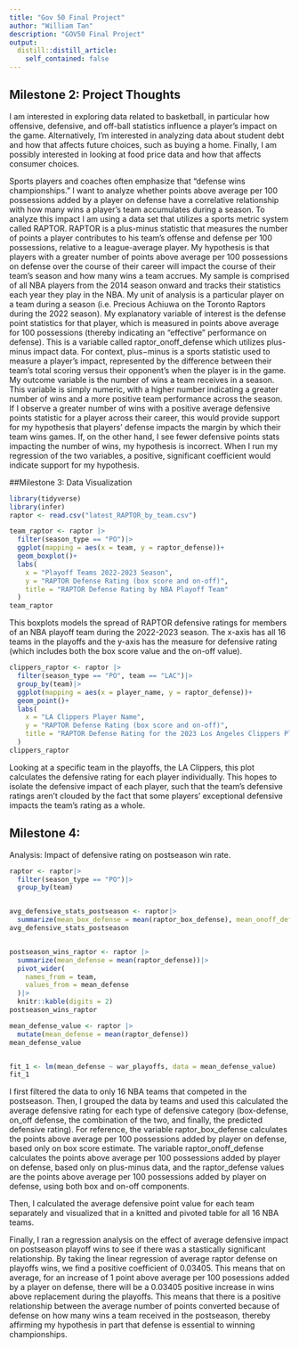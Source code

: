 ```yaml
---
title: "Gov 50 Final Project"
author: "William Tan"
description: "GOV50 Final Project"
output:
  distill::distill_article:
    self_contained: false
---
```


## Milestone 2: Project Thoughts

I am interested in exploring data related to basketball, in particular how offensive, defensive, and off-ball statistics influence a player's impact on the game. Alternatively, I'm interested in analyzing data about student debt and how that affects future choices, such as buying a home. Finally, I am possibly interested in looking at food price data and how that affects consumer choices.

Sports players and coaches often emphasize that “defense wins championships.” I want to analyze whether points above average per 100 possessions added by a player on defense have a correlative relationship with how many wins a player’s team accumulates during a season. To analyze this impact I am using a data set that utilizes a sports metric system called RAPTOR. RAPTOR is a plus-minus statistic that measures the number of points a player contributes to his team’s offense and defense per 100 possessions, relative to a league-average player. My hypothesis is that players with a greater number of points above average per 100 possessions on defense over the course of their career will impact the course of their team’s season and how many wins a team accrues. My sample is comprised of all NBA players from the 2014 season onward and tracks their statistics each year they play in the NBA. My unit of analysis is a particular player on a team during a season (i.e. Precious Achiuwa on the Toronto Raptors during the 2022 season). My explanatory variable of interest is the defense point statistics for that player, which is measured in points above average for 100 possessions (thereby indicating an “effective” performance on defense). This is a variable called raptor_onoff_defense which utilizes plus-minus impact data. For context, plus−minus is a sports statistic used to measure a player's impact, represented by the difference between their team's total scoring versus their opponent's when the player is in the game. My outcome variable is the number of wins a team receives in a season. This variable is simply numeric, with a higher number indicating a greater number of wins and a more positive team performance across the season. If I observe a greater number of wins with a positive average defensive points statistic for a player across their career, this would provide support for my hypothesis that players’ defense impacts the margin by which their team wins games. If, on the other hand, I see fewer defensive points stats impacting the number of wins, my hypothesis is incorrect. When I run my regression of the two variables, a positive, significant coefficient would indicate support for my hypothesis.

##Milestone 3: Data Visualization

```r
library(tidyverse)
library(infer)
raptor <- read.csv("latest_RAPTOR_by_team.csv")

team_raptor <- raptor |>
  filter(season_type == "PO")|>
  ggplot(mapping = aes(x = team, y = raptor_defense))+
  geom_boxplot()+
  labs(
    x = "Playoff Teams 2022-2023 Season",
    y = "RAPTOR Defense Rating (box score and on-off)",
    title = "RAPTOR Defense Rating by NBA Playoff Team"
  )
team_raptor
```



This boxplots models the spread of RAPTOR defensive ratings for members of an NBA playoff team during the 2022-2023 season. The x-axis has all 16 teams in the playoffs and the y-axis has the measure for defensive rating (which includes both the box score value and the on-off value). 
```r

clippers_raptor <- raptor |>
  filter(season_type == "PO", team == "LAC")|>
  group_by(team)|>
  ggplot(mapping = aes(x = player_name, y = raptor_defense))+
  geom_point()+
  labs(
    x = "LA Clippers Player Name",
    y = "RAPTOR Defense Rating (box score and on-off)",
    title = "RAPTOR Defense Rating for the 2023 Los Angeles Clippers Playoff Basketball Team"
  )
clippers_raptor

```



Looking at a specific team in the playoffs, the LA Clippers, this plot calculates the defensive rating for each player individually. This hopes to isolate the defensive impact of each player, such that the team's defensive ratings aren't clouded by the fact that some players' exceptional defensive impacts the team's rating as a whole.


## Milestone 4: 
Analysis: Impact of defensive rating on postseason win rate.

```r
raptor <- raptor|>
  filter(season_type == "PO")|>
  group_by(team)


avg_defensive_stats_postseason <- raptor|>
  summarize(mean_box_defense = mean(raptor_box_defense), mean_onoff_defense = mean(raptor_onoff_defense), mean_raptor_defense = mean(raptor_defense), mean_predator_defense = mean(predator_defense))
avg_defensive_stats_postseason


postseason_wins_raptor <- raptor |>
  summarize(mean_defense = mean(raptor_defense))|>
  pivot_wider(
    names_from = team,
    values_from = mean_defense
  )|>
  knitr::kable(digits = 2)
postseason_wins_raptor

mean_defense_value <- raptor |>
  mutate(mean_defense = mean(raptor_defense))
mean_defense_value


fit_1 <- lm(mean_defense ~ war_playoffs, data = mean_defense_value) 
fit_1 

```
I first filtered the data to only 16 NBA teams that competed in the postseason. Then, I grouped the data by teams and used this calculated the average defensive rating for each type of defensive category (box-defense, on_off defense, the combination of the two, and finally, the predicted defensive rating). For reference, the variable raptor_box_defense calculates the points above average per 100 possessions added by player on defense, based only on box score estimate. The variable raptor_onoff_defense calculates the points above average per 100 possessions added by player on defense, based only on plus-minus data, and the raptor_defense values are the points above average per 100 possessions added by player on defense, using both box and on-off components.

Then, I calculated the average defensive point value for each team separately and visualized that in a knitted and pivoted table for all 16 NBA teams. 

Finally, I ran a regression analysis on the effect of average defensive impact on postseason playoff wins to see if there was a stastically significant relationship. By taking the linear regression of average raptor defense on playoffs wins, we find a positive coefficient of 0.03405. This means that on average, for an increase of 1 point above average per 100 posessions added by a player on defense, there will be a 0.03405 positive increase in wins above replacement during the playoffs. This means that there is a positive relationship between the average number of points converted because of defense on how many wins a team received in the postseason, thereby affirming my hypothesis in part that defense is essential to winning championships.


